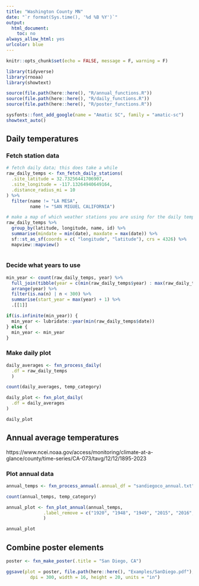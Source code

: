 ```yaml
---
title: "Washington County MN"
date: "`r format(Sys.time(), '%d %B %Y')`"
output:
  html_document:
    toc: no
always_allow_html: yes
urlcolor: blue
---
```


```r
knitr::opts_chunk$set(echo = FALSE, message = F, warning = F)

library(tidyverse)
library(rnoaa)
library(showtext)

source(file.path(here::here(), "R/annual_functions.R"))
source(file.path(here::here(), "R/daily_functions.R"))
source(file.path(here::here(), "R/poster_functions.R"))

sysfonts::font_add_google(name = "Amatic SC", family = "amatic-sc")
showtext_auto()
```

## Daily temperatures

### Fetch station data


```r
# fetch daily data; this does take a while
raw_daily_temps <- fxn_fetch_daily_stations(
  .site_latitude = 32.73256441706907,
  .site_longitude = -117.13264940649164,
  .distance_radius_mi = 10
) %>%
  filter(name != "LA MESA",
         name != "SAN MIGUEL CALIFORNIA")

# make a map of which weather stations you are using for the daily temps; go back and adjust your parameters if you don't like it.
raw_daily_temps %>%
  group_by(latitude, longitude, name, id) %>%
  summarise(mindate = min(date), maxdate = max(date)) %>%
  sf::st_as_sf(coords = c( "longitude", "latitude"), crs = 4326) %>%
  mapview::mapview()
  
```

### Decide what years to use

```r
min_year <- count(raw_daily_temps, year) %>%
  full_join(tibble(year = c(min(raw_daily_temps$year) : max(raw_daily_temps$year)))) %>%
  arrange(year) %>% 
  filter(is.na(n) | n < 300) %>%
  summarise(start_year = max(year) + 1) %>%
  .[[1]]

if(is.infinite(min_year)) {
  min_year <- lubridate::year(min(raw_daily_temps$date))
} else {
  min_year <- min_year
}
```

### Make daily plot

```r
daily_averages <- fxn_process_daily(
  .df = raw_daily_temps
  )

count(daily_averages, temp_category)

daily_plot <- fxn_plot_daily(
  .df = daily_averages
)

daily_plot
```


## Annual average temperatures

https://www.ncei.noaa.gov/access/monitoring/climate-at-a-glance/county/time-series/CA-073/tavg/12/12/1895-2023

### Plot annual data

```r
annual_temps <- fxn_process_annual(.annual_df = "sandiegoco_annual.txt")

count(annual_temps, temp_category)

annual_plot <- fxn_plot_annual(annual_temps,
              .label_remove = c("1920", "1948", "1949", "2015", "2016", "2017","2018", "2019")
              )

annual_plot
```

## Combine poster elements


```r
poster <- fxn_make_poster(.title = "San Diego, CA") 

ggsave(plot = poster, file.path(here::here(), "Examples/SanDiego.pdf"), 
         dpi = 300, width = 16, height = 20, units = "in")

```




